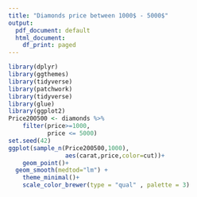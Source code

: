 ---
title: "Diamonds price between 1000$ - 5000$"
output:
  pdf_document: default
  html_document:
    df_print: paged
---

```{r}
library(dplyr)
library(ggthemes)
library(tidyverse)
library(patchwork)
library(tidyverse)
library(glue)
library(ggplot2)
Price200500 <- diamonds %>%
    filter(price>=1000,
           price <= 5000)
set.seed(42)
ggplot(sample_n(Price200500,1000),
				aes(carat,price,color=cut))+
	geom_point()+
  geom_smooth(medtod="lm") +
	theme_minimal()+
	scale_color_brewer(type = "qual" , palette = 3)
    
```

